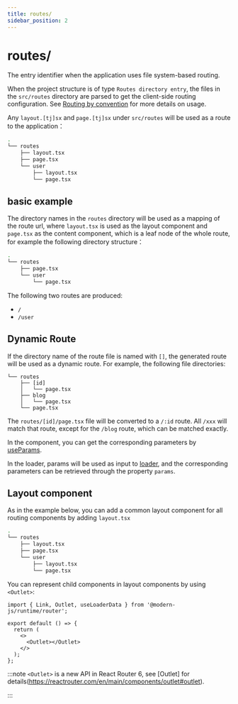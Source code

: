 ```yaml
---
title: routes/
sidebar_position: 2
---
```

# routes/

The entry identifier when the application uses file system-based routing.

When the project structure is of type `Routes directory entry`, the files in the `src/routes` directory are parsed to get the client-side routing configuration. See [Routing by convention](/guides/basic-features/routes) for more details on usage.

Any `layout.[tj]sx` and `page.[tj]sx` under `src/routes` will be used as a route to the application：

```bash {3}
.
└── routes
    ├── layout.tsx
    ├── page.tsx
    └── user
        ├── layout.tsx
        └── page.tsx
```

## basic example

The directory names in the `routes` directory will be used as a mapping of the route url, where `layout.tsx` is used as the layout component and `page.tsx` as the content component, which is a leaf node of the whole route, for example the following directory structure：

```bash
.
└── routes
    ├── page.tsx
    └── user
        └── page.tsx
```

The following two routes are produced:

- `/`
- `/user`

## Dynamic Route

If the directory name of the route file is named with `[]`, the generated route will be used as a dynamic route. For example, the following file directories:

```
└── routes
    ├── [id]
    │   └── page.tsx
    ├── blog
    │   └── page.tsx
    └── page.tsx
```

The `routes/[id]/page.tsx` file will be converted to a `/:id` route. All `/xxx` will match that route, except for the `/blog` route, which can be matched exactly.

In the component, you can get the corresponding parameters by [useParams](/apis/app/runtime/router/router#useparams).

In the loader, params will be used as input to [loader](/guides/basic-features/data-fetch#loader-function), and the corresponding parameters can be retrieved through the property `params`.

## Layout component

As in the example below, you can add a common layout component for all routing components by adding `layout.tsx`

```bash
.
└── routes
    ├── layout.tsx
    ├── page.tsx
    └── user
        ├── layout.tsx
        └── page.tsx
```

You can represent child components in layout components by using `<Outlet>`:

```tsx title=routes/layout.tsx
import { Link, Outlet, useLoaderData } from '@modern-js/runtime/router';

export default () => {
  return (
    <>
      <Outlet></Outlet>
    </>
  );
};
```

:::note
`<Outlet>` is a new API in React Router 6, see [Outlet] for details(https://reactrouter.com/en/main/components/outlet#outlet).

:::
